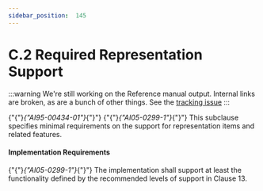 ---
sidebar_position:  145
---

# C.2 Required Representation Support

:::warning
We're still working on the Reference manual output.  Internal links are broken,
as are a bunch of other things.
See the [tracking issue](https://github.com/ada-lang-io/ada-lang-io/issues/20)
:::


<p>{"{"}<em>{"AI95-00434-01"}</em>{"}"} {"{"}<em>{"AI05-0299-1"}</em>{"}"} This subclause specifies minimal requirements on the support for representation items and related features. <br /></p>


#### Implementation Requirements

<p>{"{"}<em>{"AI05-0299-1"}</em>{"}"} The implementation shall support at least the functionality defined by the recommended levels of support in Clause 13. <br /></p>

